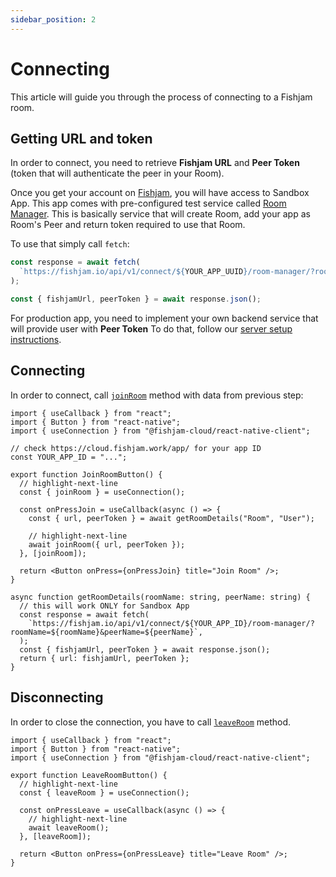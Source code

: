 ```yaml
---
sidebar_position: 2
---
```



# Connecting

This article will guide you through the process of connecting to a Fishjam room.

## Getting URL and token

In order to connect, you need to retrieve **Fishjam URL** and **Peer Token** (token that will authenticate the peer in
your Room).

<Tabs groupId="app-type">

  <TabItem value="sandbox" label="Sandbox App">

Once you get your account on [Fishjam](https://fishjam.io), you will have access to Sandbox App. This app comes
with pre-configured test service called [Room Manager](/room-manager). This is basically service that will create Room, add your app as
Room's Peer and return token required to use that Room.

To use that simply call `fetch`:

```ts
const response = await fetch(
  `https://fishjam.io/api/v1/connect/${YOUR_APP_UUID}/room-manager/?roomName=${roomName}&peerName=${peerName}`,
);

const { fishjamUrl, peerToken } = await response.json();
```

  </TabItem>
  <TabItem value="production" label="Production App">

For production app, you need to implement your own backend service that will provide user with **Peer Token** To do that,
follow our [server setup instructions](/production/server).

  </TabItem>
</Tabs>

## Connecting

In order to connect, call [`joinRoom`](/api/mobile/functions/useConnection#joinroom) method with data from previous step:

```tsx
import { useCallback } from "react";
import { Button } from "react-native";
import { useConnection } from "@fishjam-cloud/react-native-client";

// check https://cloud.fishjam.work/app/ for your app ID
const YOUR_APP_ID = "...";

export function JoinRoomButton() {
  // highlight-next-line
  const { joinRoom } = useConnection();

  const onPressJoin = useCallback(async () => {
    const { url, peerToken } = await getRoomDetails("Room", "User");

    // highlight-next-line
    await joinRoom({ url, peerToken });
  }, [joinRoom]);

  return <Button onPress={onPressJoin} title="Join Room" />;
}

async function getRoomDetails(roomName: string, peerName: string) {
  // this will work ONLY for Sandbox App
  const response = await fetch(
    `https://fishjam.io/api/v1/connect/${YOUR_APP_ID}/room-manager/?roomName=${roomName}&peerName=${peerName}`,
  );
  const { fishjamUrl, peerToken } = await response.json();
  return { url: fishjamUrl, peerToken };
}
```

## Disconnecting

In order to close the connection, you have to call [`leaveRoom`](/api/mobile/functions/useConnection#leaveroom) method.

```tsx
import { useCallback } from "react";
import { Button } from "react-native";
import { useConnection } from "@fishjam-cloud/react-native-client";

export function LeaveRoomButton() {
  // highlight-next-line
  const { leaveRoom } = useConnection();

  const onPressLeave = useCallback(async () => {
    // highlight-next-line
    await leaveRoom();
  }, [leaveRoom]);

  return <Button onPress={onPressLeave} title="Leave Room" />;
}
```
